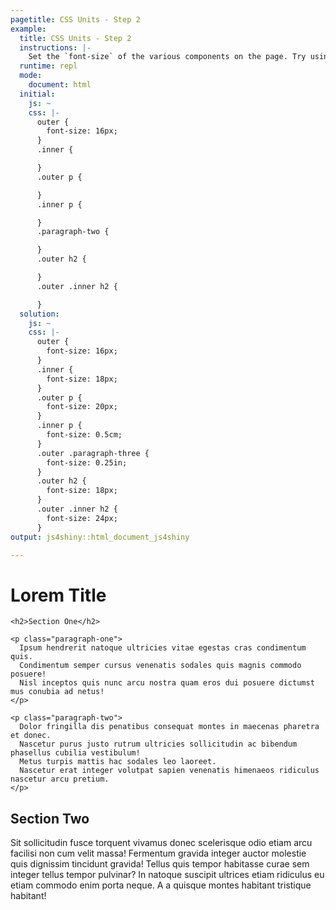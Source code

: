 ```yaml
---
pagetitle: CSS Units - Step 2
example:
  title: CSS Units - Step 2
  instructions: |-
    Set the `font-size` of the various components on the page. Try using absolute units, like `px`, `cm`, and `in`.
  runtime: repl
  mode:
    document: html
  initial:
    js: ~
    css: |-
      outer {
        font-size: 16px;
      }
      .inner {

      }
      .outer p {

      }
      .inner p {

      }
      .paragraph-two {

      }
      .outer h2 {

      }
      .outer .inner h2 {

      }
  solution:
    js: ~
    css: |-
      outer {
        font-size: 16px;
      }
      .inner {
        font-size: 18px;
      }
      .outer p {
        font-size: 20px;
      }
      .inner p {
        font-size: 0.5cm;
      }
      .outer .paragraph-three {
        font-size: 0.25in;
      }
      .outer h2 {
        font-size: 18px;
      }
      .outer .inner h2 {
        font-size: 24px;
      }
output: js4shiny::html_document_js4shiny

---
```

<div><!--for pandoc-->
<div class="outer">

  <h1>Lorem Title</h1>

  <div class="inner">

    <h2>Section One</h2>

    <p class="paragraph-one">
      Ipsum hendrerit natoque ultricies vitae egestas cras condimentum quis.
      Condimentum semper cursus venenatis sodales quis magnis commodo posuere!
      Nisl inceptos quis nunc arcu nostra quam eros dui posuere dictumst mus conubia ad netus!
    </p>

    <p class="paragraph-two">
      Dolor fringilla dis penatibus consequat montes in maecenas pharetra et donec.
      Nascetur purus justo rutrum ultricies sollicitudin ac bibendum phasellus cubilia vestibulum!
      Metus turpis mattis hac sodales leo laoreet.
      Nascetur erat integer volutpat sapien venenatis himenaeos ridiculus nascetur arcu pretium.
    </p>

  </div>

  <h2>Section Two</h2>

  <p class="paragraph-three">
    Sit sollicitudin fusce torquent vivamus donec scelerisque odio etiam arcu facilisi non cum velit massa!
    <span class="p-three-sentence">Fermentum gravida integer auctor molestie quis dignissim tincidunt gravida!</span>
    Tellus quis tempor habitasse curae sem integer tellus tempor pulvinar?
    In natoque suscipit ultrices etiam ridiculus eu etiam commodo enim porta neque.
    A a quisque montes habitant tristique habitant!
  </p>
</div>
</div><!--for pandoc-->
